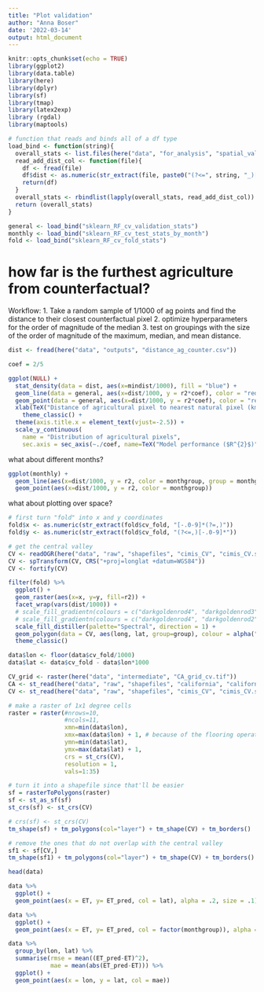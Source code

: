 ```yaml
---
title: "Plot validation"
author: "Anna Boser"
date: '2022-03-14'
output: html_document
---
```


```r
knitr::opts_chunk$set(echo = TRUE)
library(ggplot2)
library(data.table)
library(here)
library(dplyr)
library(sf)
library(tmap)
library(latex2exp)
library (rgdal)
library(maptools)
```

```r
# function that reads and binds all of a df type
load_bind <- function(string){
  overall_stats <- list.files(here("data", "for_analysis", "spatial_validation"), full = TRUE, pattern = string)
  read_add_dist_col <- function(file){
    df <- fread(file)
    df$dist <- as.numeric(str_extract(file, paste0("(?<=", string, "_)[0-9]*(?=.csv)")))
    return(df)
  }
  overall_stats <- rbindlist(lapply(overall_stats, read_add_dist_col))
  return (overall_stats)
}

general <- load_bind("sklearn_RF_cv_validation_stats")
monthly <- load_bind("sklearn_RF_cv_test_stats_by_month")
fold <- load_bind("sklearn_RF_cv_fold_stats")
```


# how far is the furthest agriculture from counterfactual? 

Workflow:
1. Take a random sample of 1/1000 of ag points and find the distance to their closest counterfactual pixel
2. optimize hyperparameters for the order of magnitude of the median
3. test on groupings with the size of the order of magnitude of the maximum, median, and mean distance. 

```r
dist <- fread(here("data", "outputs", "distance_ag_counter.csv"))
```

```r
coef = 2/5

ggplot(NULL) + 
  stat_density(data = dist, aes(x=mindist/1000), fill = "blue") + 
  geom_line(data = general, aes(x=dist/1000, y = r2*coef), color = "red") +
  geom_point(data = general, aes(x=dist/1000, y = r2*coef), color = "red") +
  xlab(TeX("Distance of agricultural pixel to nearest natural pixel (km) \n Size of areas left out of model training (km^2)")) + 
    theme_classic() + 
  theme(axis.title.x = element_text(vjust=-2.5)) +
  scale_y_continuous(
    name = "Distribution of agricultural pixels",
    sec.axis = sec_axis(~./coef, name=TeX("Model performance ($R^{2}$)")))

```

what about different months? 
```r
ggplot(monthly) + 
  geom_line(aes(x=dist/1000, y = r2, color = monthgroup, group = monthgroup)) +
  geom_point(aes(x=dist/1000, y = r2, color = monthgroup))
```

what about plotting over space? 
```r
# first turn "fold" into x and y coordinates
fold$x <- as.numeric(str_extract(fold$cv_fold, "[-.0-9]*(?=,)"))
fold$y <- as.numeric(str_extract(fold$cv_fold, "(?<=,)[-.0-9]*"))

# get the central valley
CV <- readOGR(here("data", "raw", "shapefiles", "cimis_CV", "cimis_CV.shp"))
CV <- spTransform(CV, CRS("+proj=longlat +datum=WGS84"))
CV <- fortify(CV)
```

```r
filter(fold) %>%
  ggplot() + 
  geom_raster(aes(x=x, y=y, fill=r2)) +
  facet_wrap(vars(dist/1000)) +
  # scale_fill_gradientn(colours = c("darkgoldenrod4", "darkgoldenrod3", "darkgoldenrod2", "darkgoldenrod1", "khaki1", "lightgreen", "turquoise3", "deepskyblue3", "mediumblue", "mediumblue", "navyblue", "navyblue", "midnightblue", "midnightblue", "midnightblue", "black", "black")) +
  # scale_fill_gradientn(colours = c("darkgoldenrod4", "darkgoldenrod2", "khaki1", "lightgreen", "turquoise3", "deepskyblue3", "mediumblue", "navyblue", "midnightblue", "black")) +
  scale_fill_distiller(palette="Spectral", direction = 1) +
  geom_polygon(data = CV, aes(long, lat, group=group), colour = alpha("black", 1), fill = NA) +
  theme_classic() 
```

































```r
data$lon <- floor(data$cv_fold/1000)
data$lat <- data$cv_fold - data$lon*1000
```

```r
CV_grid <- raster(here("data", "intermediate", "CA_grid_cv.tif"))
CA <- st_read(here("data", "raw", "shapefiles", "california", "california.shp")) %>% st_transform(st_crs(CV_grid))
CV <- st_read(here("data", "raw", "shapefiles", "cimis_CV", "cimis_CV.shp")) %>% st_transform(st_crs(CV_grid))

# make a raster of 1x1 degree cells
raster = raster(#nrows=10, 
                #ncols=11, 
                xmn=min(data$lon), 
                xmx=max(data$lon) + 1, # because of the flooring operation
                ymn=min(data$lat), 
                ymx=max(data$lat) + 1, 
                crs = st_crs(CV), 
                resolution = 1, 
                vals=1:35)

# turn it into a shapefile since that'll be easier
sf = rasterToPolygons(raster)
sf <- st_as_sf(sf)
st_crs(sf) <- st_crs(CV)

```

```r
# crs(sf) <- st_crs(CV)
tm_shape(sf) + tm_polygons(col="layer") + tm_shape(CV) + tm_borders()
```

```r
# remove the ones that do not overlap with the central valley
sf1 <- sf[CV,]
tm_shape(sf1) + tm_polygons(col="layer") + tm_shape(CV) + tm_borders()
```


```r
head(data)
```


```r
data %>% 
  ggplot() + 
  geom_point(aes(x = ET, y= ET_pred, col = lat), alpha = .2, size = .1)
```

```r
data %>% 
  ggplot() + 
  geom_point(aes(x = ET, y= ET_pred, col = factor(monthgroup)), alpha = .2, size = .1)
```


```r
data %>% 
  group_by(lon, lat) %>%
  summarise(rmse = mean((ET_pred-ET)^2), 
            mae = mean(abs(ET_pred-ET))) %>%
  ggplot() +
  geom_point(aes(x = lon, y = lat, col = mae))
  
  
```

